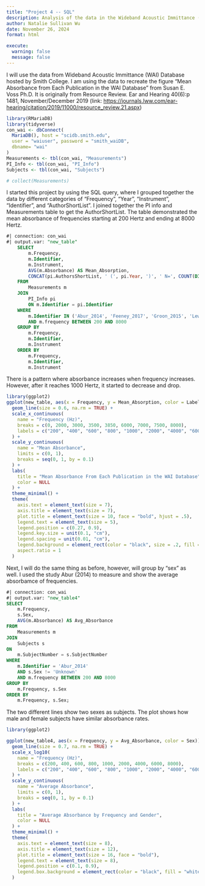 ```yaml
---
title: "Project 4 -- SQL"
description: Analysis of the data in the Wideband Acoustic Immittance (WAI) Database 
author: Natalie Sullivan Wu
date: November 26, 2024
format: html

execute: 
  warning: false 
  message: false
---
```


I will use the data from Wideband Acoustic Immittance (WAI) Database hosted by Smith College. I am using the data to recreate the figure "Mean Absorbance from Each Publication in the WAI Database" from Susan E. Voss Ph.D. It is originally from Resource Review. Ear and Hearing 40(6):p 1481, November/December 2019 (link: <https://journals.lww.com/ear-hearing/citation/2019/11000/resource_review.21.aspx>)

```r
library(RMariaDB)
library(tidyverse)
con_wai <- dbConnect(
  MariaDB(), host = "scidb.smith.edu",
  user = "waiuser", password = "smith_waiDB", 
  dbname= "wai"
)
Measurements <- tbl(con_wai, "Measurements")
PI_Info <- tbl(con_wai, "PI_Info")
Subjects <- tbl(con_wai, "Subjects")

# collect(Measurements)
```

I started this project by using the SQL query, where I grouped together the data by different categories of "Frequency", "Year", "Instrument", "Identifier", and "AuthorShortList". I joined together the PI info and Measurements table to get the AuthorShortList. The table demonstrated the mean absorbance of frequencies starting at 200 Hertz and ending at 8000 Hertz.

```sql
#| connection: con_wai
#| output.var: "new_table"
    SELECT 
        m.Frequency,
        m.Identifier,
        m.Instrument,
        AVG(m.Absorbance) AS Mean_Absorption, 
        CONCAT(pi.AuthorsShortList, ' (', pi.Year, ')', ' N=', COUNT(DISTINCT CONCAT(m.SubjectNumber, '-', m.Ear)),'; ', m.Instrument) AS Label
    FROM 
        Measurements m
    JOIN 
        PI_Info pi
        ON m.Identifier = pi.Identifier
    WHERE 
        m.Identifier IN ('Abur_2014', 'Feeney_2017', 'Groon_2015', 'Lewis_2015', 'Lui_2008', 'Rosowski_2012', 'Shahnaz_2006', 'Shaver_2013', 'Sun_2016', 'Voss_1994', 'Voss_2010', 'Werner_2010')
        AND m.frequency BETWEEN 200 AND 8000
    GROUP BY 
        m.Frequency, 
        m.Identifier, 
        m.Instrument
    ORDER BY 
        m.Frequency, 
        m.Identifier, 
        m.Instrument
```

There is a pattern where absorbance increases when frequency increases. However, after it reaches 1000 Hertz, it started to decrease and drop.

```r
library(ggplot2)
ggplot(new_table, aes(x = Frequency, y = Mean_Absorption, color = Label)) +
  geom_line(size = 0.6, na.rm = TRUE) +  
  scale_x_continuous(
    name = "Frequency (Hz)",
    breaks = c(0, 2000, 3000, 3500, 3850, 6000, 7000, 7500, 8000),
    labels = c("200", "400", "600", "800", "1000", "2000", "4000", "6000", "8000")
  ) +
  scale_y_continuous(
    name = "Mean Absorbance",
    limits = c(0, 1), 
    breaks = seq(0, 1, by = 0.1)  
  ) +
  labs(
    title = "Mean Absorbance From Each Publication in the WAI Database",  
    color = NULL 
  ) +
  theme_minimal() + 
  theme(
    axis.text = element_text(size = 7),
    axis.title = element_text(size = 7),
    plot.title = element_text(size = 10, face = "bold", hjust = .5),
    legend.text = element_text(size = 5),
    legend.position = c(0.27, 0.9),
    legend.key.size = unit(0.1, "cm"),
    legend.spacing = unit(0.01, "cm"),
    legend.background = element_rect(color = "black", size = .2, fill = "white"),
    aspect.ratio = 1
  ) 
```

Next, I will do the same thing as before, however, will group by "sex" as well. I used the study Abur (2014) to measure and show the average absorbamce of frequencies.

```sql
#| connection: con_wai
#| output.var: "new_table4"
SELECT 
    m.Frequency, 
    s.Sex, 
    AVG(m.Absorbance) AS Avg_Absorbance
FROM 
    Measurements m
JOIN 
    Subjects s
ON 
    m.SubjectNumber = s.SubjectNumber
WHERE 
    m.Identifier = 'Abur_2014'
    AND s.Sex != 'Unknown'
    AND m.frequency BETWEEN 200 AND 8000
GROUP BY 
    m.Frequency, s.Sex
ORDER BY 
    m.Frequency, s.Sex;

```

The two different lines show two sexes as subjects. The plot shows how male and female subjects have similar absorbance rates.

```r
library(ggplot2)

ggplot(new_table4, aes(x = Frequency, y = Avg_Absorbance, color = Sex)) +
  geom_line(size = 0.7, na.rm = TRUE) +
  scale_x_log10(
    name = "Frequency (Hz)",
    breaks = c(200, 400, 600, 800, 1000, 2000, 4000, 6000, 8000),
    labels = c("200", "400", "600", "800", "1000", "2000", "4000", "6000", "8000")
  ) +
  scale_y_continuous(
    name = "Average Absorbance",
    limits = c(0, 1), 
    breaks = seq(0, 1, by = 0.1)
  ) +
  labs(
    title = "Average Absorbance by Frequency and Gender",
    color = NULL 
  ) +
  theme_minimal() +
  theme(
    axis.text = element_text(size = 8),
    axis.title = element_text(size = 12),
    plot.title = element_text(size = 16, face = "bold"),
    legend.text = element_text(size = 8),
    legend.position = c(0.1, 0.9),
    legend.box.background = element_rect(color = "black", fill = "white", size = 0.5) 
  ) 
```
